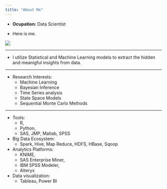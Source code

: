 ```yaml
---
title: "About Me"
---
```



- __Ocupation:__ Data Scientist

- Here is me. 

![](me.jpg)


***



- I utilize Statistical and Machine Learning models to extract the hidden and meanigful insights from data.

**************
* Research Interests:\
    + Machine Learning
    + Bayesian Inference
    + Time Series analysis
    + State Space Models
    + Sequential Monte Carlo Methods

**************

* Tools: 
    + R, 
    + Python, 
    + SAS, JMP, Matlab, SPSS 
* Big Data Ecosystem: 
    + Spark, Hive, Map Reduce, HDFS, HBase,   Sqoop 
* Analytics Platforms: 
    + KNIME, 
    + SAS Enterprise Miner, 
    + IBM SPSS Modeler, 
    + Alteryx 
   
* Data visualization: 
    + Tableau, Power BI






